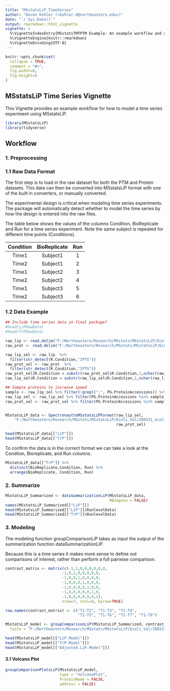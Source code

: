 ---
title: "MSstatsLiP_TimeSeries"
author: "Devon Kohler (<kohler.d@northeastern.edu>)"
date: "`r Sys.Date()`"
output: rmarkdown::html_vignette
vignette: >
  %\VignetteIndexEntry{MSstatsTMTPTM Example: An example workflow and analysis of the MSstatsTMTPTM package}
  %\VignetteEngine{knitr::rmarkdown}
  %\VignetteEncoding{UTF-8}
---

```{r setup, include=FALSE}
knitr::opts_chunk$set(
  collapse = TRUE,
  comment = "#>",
  fig.width=8, 
  fig.height=8
)
```

## MSstatsLiP Time Series Vignette

This Vignette provides an example workflow for how to model a time series 
experiment using MSstatsLiP.

```{r message=FALSE, warning=FALSE}
library(MSstatsLiP)
library(tidyverse)
```

## Workflow

### 1. Preprocessing

### 1.1 Raw Data Format

The first step is to load in the raw dataset for both the PTM and Protein 
datasets. This data can then be converted into MSstatsLiP format with one of the
built in converters, or manually converted.

The experimental design is critical when modeling time series experiments. The 
package will automatically detect whether to model the time series by how the 
design is entered into the raw files.

The table below shows the values of the columns Condition, BioReplicate and Run 
for a time series experiment. Note the same subject is repeated for different 
time points (Conditions).

| Condition | BioReplicate | Run |
|:---------:|:------------:|:---:|
| Time1     | Subject1     | 1   |
| Time2     | Subject1     | 2   |
| Time1     | Subject2     | 3   |
| Time2     | Subject2     | 4   |
| Time1     | Subject3     | 5   |
| Time2     | Subject3     | 6   |

### 1.2 Data Example

``` {r}
## Include time series data in final package?
#head(LiPRawData)
#head(TrPRawData)

raw_lip <- read.delim("F:/Northeastern/Research/MSstats/MSstatsLiP/Ecoli_Val/210124_FE-413_activity_markers_LiP_Report.csv", sep = ',')
raw_prot <- read.delim("F:/Northeastern/Research/MSstats/MSstatsLiP/Ecoli_Val/210124_FE-413_activity_markers_Trp_Report.csv", sep = ',')

raw_lip_sel <- raw_lip  %>%
  filter(str_detect(R.Condition,"IPTG"))
raw_prot_sel <- raw_prot  %>%
  filter(str_detect(R.Condition,"IPTG"))
raw_prot_sel$R.Condition = substr(raw_prot_sel$R.Condition,1,nchar(raw_prot_sel$R.Condition)-4) 
raw_lip_sel$R.Condition = substr(raw_lip_sel$R.Condition,1,nchar(raw_lip_sel$R.Condition)-3) 

## Sample proteins to increase speed
sample <- raw_lip_sel %>% filter(!grepl(";", PG.ProteinAccessions)) %>% distinct(PG.ProteinAccessions) %>% sample_n(250)
raw_lip_sel <- raw_lip_sel %>% filter(PG.ProteinAccessions %in% sample[[1]])
raw_prot_sel <- raw_prot_sel %>% filter(PG.ProteinAccessions %in% sample[[1]])


MSstatsLiP_data <- SpectronauttoMSstatsLiPFormat(raw_lip_sel, 
    "F:/Northeastern/Research/MSstats/MSstatsLiP/Ecoli_Val/200331_ecoli.fasta",
                                                 raw_prot_sel)

head(MSstatsLiP_data[["LiP"]])
head(MSstatsLiP_data[["TrP"]])

```

To confirm the data is in the correct format we can take a look at the 
Condtion, Bioreplicate, and Run columns.

```{r}
MSstatsLiP_data[["TrP"]] %>% 
  distinct(BioReplicate,Condition, Run) %>% 
  arrange(BioReplicate, Condition, Run)
```

### 2. Summarize

``` {r}

MSstatsLiP_Summarized <- dataSummarizationLiP(MSstatsLiP_data,
                                              MBimpute = FALSE)
names(MSstatsLiP_Summarized[["LiP"]])
head(MSstatsLiP_Summarized[["LiP"]]$RunlevelData)
head(MSstatsLiP_Summarized[["TrP"]]$RunlevelData)

```

### 3. Modeling

The modeling function groupComparisonLiP takes as input the output of the 
summarization function dataSummarizationLiP.

Because this is a time series it makes more sense to define out comparisons of 
interest, rather than perform a full pairwise comparison.

```{r}

contrast_matrix <- matrix(c(-1,1,0,0,0,0,0,0,
                         -1,0,1,0,0,0,0,0,
                         -1,0,0,1,0,0,0,0,
                         -1,0,0,0,1,0,0,0,
                         -1,0,0,0,0,1,0,0,
                         -1,0,0,0,0,0,1,0,
                         -1,0,0,0,0,0,0,1),
                         nrow=7, ncol=8, byrow=TRUE)

row.names(contrast_matrix) <- c("T1-T2", "T1-T3", "T1-T4", 
                                "T1-T5", "T1-T6", "T1-T7", "T1-T8")

MSstatsLiP_model <- groupComparisonLiP(MSstatsLiP_Summarized, contrast_matrix,
  fasta = "F:/Northeastern/Research/MSstats/MSstatsLiP/Ecoli_Val/200331_ecoli.fasta")

head(MSstatsLiP_model[["LiP.Model"]])
head(MSstatsLiP_model[["TrP.Model"]])
head(MSstatsLiP_model[["Adjusted.LiP.Model"]])

```

#### 3.1 Volcano Plot

``` {r}
groupComparisonPlotsLiP(MSstatsLiP_model, 
                        type = "VolcanoPlot", 
                        ProteinName = FALSE, 
                        address = FALSE)
```
